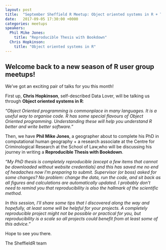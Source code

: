```yaml
---
layout: post
title:  "September Sheffield R Meetup: Object oriented systems in R + The Reproducible Thesis w/ Bookdown"
date:   2017-09-05 17:30:00 +0000
categories: meetups
speakers:
  Phil Mike Jones:
    title: "Reproducible Thesis with Bookdown"
  Chris Hopkinson:
    title: "Object oriented systems in R"
---
```


## Welcome back to a new season of R user group meetups!

We've got an exciting pair of talks for you this month!

<!--more-->

First up, **Chris Hopkinson**, self-described Data Lover, will be talking us through **Object oriented systems in R**:

_"Object Oriented programming is commonplace in many languages. It is a useful way to organise code. R has some special flavours of Object Oriented programming. Understanding these will help you understand R better and write better software."_

Then, we have **Phil Mike Jones**, a geographer about to complete his PhD in computational human geography + a research associate at the Centre for Criminological Research at the School of Law,who will be discussing his journey in writing a **Reproducible Thesis with Bookdown**.

_"My PhD thesis is completely reproducible (except a few items that cannot be downloaded without website credentials) and this has saved me no end of headaches now I'm preparing to submit. Supervisor (or boss) asked for some changes? No problem: change the data, run the code, and sit back as all figures and calculations are automatically updated. I probably don't need to remind you that reproducibility is also the hallmark of the scientific method._

_In this session, I'll share some tips that I discovered along the way and hopefully, at least some will be helpful for your projects. A completely reproducible project might not be possible or practical for you, but reproducibility is a scale so all projects could benefit from at least some of this advice."_

Hope to see you there.


The SheffieldR team
